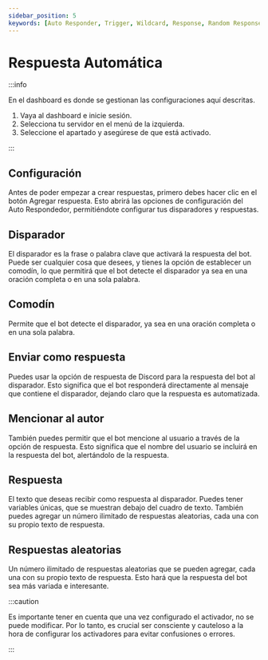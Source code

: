 ```yaml
---
sidebar_position: 5
keywords: [Auto Responder, Trigger, Wildcard, Response, Random Responses]
---
```


# Respuesta Automática

:::info

En el dashboard es donde se gestionan las configuraciones aquí descritas.

1. Vaya al dashboard e inicie sesión.
2. Selecciona tu servidor en el menú de la izquierda.
3. Seleccione el apartado y asegúrese de que está activado.

:::

## Configuración

Antes de poder empezar a crear respuestas, primero debes hacer clic en el botón Agregar respuesta. Esto abrirá las opciones de configuración del Auto Respondedor, permitiéndote configurar tus disparadores y respuestas.

## Disparador

El disparador es la frase o palabra clave que activará la respuesta del bot. Puede ser cualquier cosa que desees, y tienes la opción de establecer un comodín, lo que permitirá que el bot detecte el disparador ya sea en una oración completa o en una sola palabra.

## Comodín

Permite que el bot detecte el disparador, ya sea en una oración completa o en una sola palabra.

## Enviar como respuesta

Puedes usar la opción de respuesta de Discord para la respuesta del bot al disparador. Esto significa que el bot responderá directamente al mensaje que contiene el disparador, dejando claro que la respuesta es automatizada.

## Mencionar al autor

También puedes permitir que el bot mencione al usuario a través de la opción de respuesta. Esto significa que el nombre del usuario se incluirá en la respuesta del bot, alertándolo de la respuesta.

## Respuesta

El texto que deseas recibir como respuesta al disparador. Puedes tener variables únicas, que se muestran debajo del cuadro de texto. También puedes agregar un número ilimitado de respuestas aleatorias, cada una con su propio texto de respuesta.

## Respuestas aleatorias

Un número ilimitado de respuestas aleatorias que se pueden agregar, cada una con su propio texto de respuesta. Esto hará que la respuesta del bot sea más variada e interesante.

:::caution

Es importante tener en cuenta que una vez configurado el activador, no se puede modificar. Por lo tanto, es crucial ser consciente y cauteloso a la hora de configurar los activadores para evitar confusiones o errores.

:::
